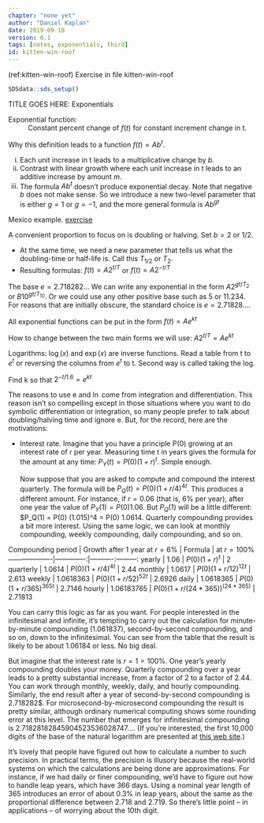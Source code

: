 ```yaml
---
chapter: "none yet"
author: "Daniel Kaplan"
date: 2019-09-18 
version: 0.1
tags: [notes, exponentials, third]
id: kitten-win-roof 
---
```


(ref:kitten-win-roof) Exercise in file kitten-win-roof

```r
SDSdata::sds_setup()
```

TITLE GOES HERE: Exponentials

Exponential function:
: Constant percent change of $f(t)$ for constant increment change in t.

Why this definition leads to a function $f(t) = A b^t$.

i. Each unit increase in t leads to a multiplicative change by $b$.
ii. Contrast with linear growth where each unit increase in t leads to an additive increase by amount $m$.
iii. The formula $A b^t$ doesn't produce exponential decay. Note that negative $b$ does not make sense. So we introduce a new two-level parameter that is either $g = 1$ or $g = -1$, and the more general formula is $A b^{g t}$

Mexico example. [exercise](/Exercises/pig-dive-map/)


A convenient proportion to focus on is doubling or halving. Set $b=2$ or $1/2$. 

- At the same time, we need a new parameter that tells us what the doubling-time or half-life is. Call this $T_{1/2}$ or $T_2$.
- Resulting formulas: $f(t) = A 2^{t/T}$ or $f(t) = A 2^{-t/T}$

The base $e = 2.718282...$ We can write any exponential in the form $A 2^{gt/T_2}$ or $B 10^{gt/T_10}$. Or we could use any other positive base such as 5 or 11.234. For reasons that are initially obscure, the standard choice is $e = 2.71828...$.

All exponential functions can be put in the form $f(t) = A e^{kt}$

How to change between the two main forms we will use: $A 2^{t/T} = A e^{kt}$



Logarithms: $\log(x)$ and $\exp(x)$ are inverse functions. Read a table from t
to $e^t$ or reversing the columns from $e^t$ to t. Second way is called
taking the log.

Find k so that $2^{-t/1.6} = e^{kt}$

The reasons to use e and $\ln$ come from integration and differentiation. This reason isn't so compelling except in those situations where you want to do symbolic differentiation or integration, so many people prefer to talk about doubling/halving time and ignore e. But, for the record, here are the motivations:

* Interest rate. Imagine that you have a principle P(0) growing at an interest rate of r per year. Measuring time t in years gives the formula for the amount at any time: $P_Y(t) = P(0) (1 + r)^t$. Simple enough.

    Now suppose that you are asked to compute and compound the interest quarterly. The formula will be $P_Q(t) = P(0) (1 + r/4)^{4 t}$. This produces a different amount. For instance, if $r = 0.06$ (that is, 6% per year), after one year the value of $P_Y(1) = P(0) 1.06$. But $P_Q(1)$ will be a little different: $P_Q(1) = P(0) (1.015)^4 = P(0) 1.0614. Quarterly compounding provides a bit more interest. Using the same logic, we can look at monthly compounding, weekly compounding, daily compounding, and so on.
    
Compounding period | Growth after 1 year at $r = 6\%$ | Formula | at $r=100\%$
-------------------|-------------:|----------:---------:
yearly             | 1.06         | $P(0) (1+r)^t$  | 2
quarterly          | 1.0614       | $P(0) (1+r/4)^{4 t}$ | 2.44
monthly            | 1.0617       | $P(0) (1 + r/12)^{12 t}$ | 2.613
weekly             |  1.0618363   | $P(0) (1 + r/52)^{52 t}$ | 2.6926
daily              |  1.0618365   | $P(0) (1 + r/365)^{365 t}$ | 2.7146
hourly             |  1.06183765  | $P(0) (1 + r/(24*365))^{(24*365)}$ | 2.71813

You can carry this logic as far as you want. For people interested in the infinitesimal and infinite, it's tempting to carry out the calculation for minute-by-minute compounding (1.061837), second-by-second compounding, and so on, down to the infinitesimal. You can see from the table that the result is likely to be about 1.06184 or less. No big deal.

But imagine that the interest rate is $r = 1 = 100\%$. One year's yearly compounding doubles your money. Quarterly compounding over a year leads to a pretty substantial increase, from a factor of 2 to a factor of 2.44. You can work through monthly, weekly, daily, and hourly compounding. Similarly, the end result after a year of second-by-second compounding is 2.718282$. For microsecond-by-microsecond compounding the result is pretty similar, although ordinary numerical computing shows some rounding error at this level. The number that emerges for infinitesimal compounding is 2.71828182845904523536028747.... (If you're interested, the first 10,000 digits of the base of the natural logarithm are presented at [this web site](http://www-history.mcs.st-and.ac.uk/HistTopics/e_10000.html).)

It's lovely that people have figured out how to calculate a number to such precision. In practical terms, the precision is illusory because the real-world systems on which the calculations are being done are approximations. For instance, if we had daily or finer compounding, we'd have to figure out how to handle leap years, which have 366 days. Using a nominal year length of 365 introduces an error of about 0.3% in leap years, about the same as the proportional difference between 2.718 and 2.719. So there's little point -- in applications -- of worrying about the 10th digit.




```r

```

```r

```
